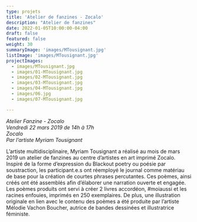 ```yaml
---
type: projets
title: 'Atelier de fanzines - Zocalo'
description: "Atelier de fanzines"
date: 2022-01-05T10:00:00-04:00
draft: false
featured: false
weight: 30
summaryImage: 'images/MTousignant.jpg'
listImage: 'images/MTousignant.jpg'
projectImages:
  - images/MTousignant.jpg
  - images/01-MTousignant.jpg
  - images/02-MTousignant.jpg
  - images/03-MTousignant.jpg
  - images/04-MTousignant.jpg
  - images/06.jpg
  - images/07-MTousignant.jpg

---
```


_Atelier Fanzine - Zocalo  
Vendredi 22 mars 2019 de 14h à 17h  
Zocalo  
Par l’artiste Myriam Tousignant_

L’artiste multidisciplinaire, Myriam Tousignant a réalisé au mois de mars 2019 un atelier de fanzines au centre d’artistes en art imprimé Zocalo. Inspiré de la forme d’expression du Blackout poetry ou poésie par soustraction, les participant.e.s ont réemployé le journal comme matériau de base pour la création de courtes phrases percutantes. Ces poèmes, ainsi créés ont été assemblés afin d’élaborer une narration ouverte et engagée. Les poèmes produits ont servi à créer 2 livres accordéon, #moiaussi et les racines enfouies, imprimés en 250 exemplaires. De plus, une illustration originale en lien avec le contenu des poèmes a été produite par l’artiste Mélodie Vachon Boucher, autrice de bandes dessinées et illustratrice féministe. 

<PartnerLink 
  href="https://zocaloweb.org/atelier-de-fanzines-faimtl-2019/"
  src={logoZocalo}
  alt="Atelier de fanzines - Zocalo"
/>

<PartnerLink 
  href="http://www.faimtl.ca/ateliers"
  src={logoFaimtl}
  alt="Atelier - FAIMTL"
/>
